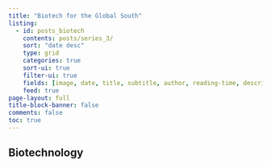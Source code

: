 ```yaml
---
title: "Biotech for the Global South"
listing:
  - id: posts_biotech
    contents: posts/series_3/
    sort: "date desc"
    type: grid
    categories: true
    sort-ui: true
    filter-ui: true
    fields: [image, date, title, subtitle, author, reading-time, description, categories]
    feed: true
page-layout: full
title-block-banner: false
comments: false
toc: true
---
```


## Biotechnology

::: {#posts_biotech}
:::
